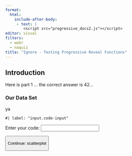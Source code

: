 ```yaml
---
format: 
  html:
    include-after-body: 
     - text: |
        <script src="progressive_docs2.js"></script>
editor: visual
filters: 
  - webr
  - naquiz
title: "Ignore - Testing Progressive Reveal Functions"
---
```


:::: {.tutorial-part style="display: block;"}
## Introduction

Here is part 1 ... the correct answer is 42...

### Our Data Set

ya

```webr-r
#| label: "input.code-input"

```

<div>

<label for="codeInput">Enter your code:</label> <input type="text" class="code-input" />

</div>

<button id="continue-button" class="btn btn-primary float-start me-2">

Continue: scatterplot

</button>
::::

:::: {.tutorial-part style="display: none;"}
## Create a scatter plot of AQI over time {#sec-scatterplot}

First, let's create a scatterplot! We're going to graph the number of **days per year** when the AQI was above a certain threshold.

<div>

<label for="codeInput">Enter your code:</label> <input type="text" id="codeInput" class="code-input" />

</div>

<button id="continue-button" class="btn btn-primary float-start me-2">

Continue: scatterplot

</button>
::::

::: {.tutorial-part style="display: none;"}
hello
:::

::: {.tutorial-part style="display: none;"}
hello again
:::
